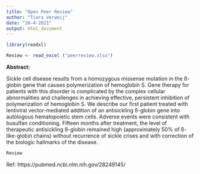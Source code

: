 ```yaml
---
title: "Open Peer Review"
author: "Tiara Verweij"
date: "20-4-2021"
output: html_document
---
```


```r
library(readxl)
```
```r
Review <- read_excel ("peerreview.xlsx")
```
**Abstract:**

Sickle cell disease results from a homozygous missense mutation in the ß-globin gene that causes polymerization of hemoglobin S. Gene therapy for patients with this disorder is complicated by the complex cellular abnormalities and challenges in achieving effective, persistent inhibition of polymerization of hemoglobin S. We describe our first patient treated with lentiviral vector-mediated addition of an antisickling ß-globin gene into autologous hematopoietic stem cells. Adverse events were consistent with busulfan conditioning. Fifteen months after treatment, the level of therapeutic antisickling ß-globin remained high (approximately 50% of ß-like-globin chains) without recurrence of sickle crises and with correction of the biologic hallmarks of the disease.

```r
Review
```
Ref: https://pubmed.ncbi.nlm.nih.gov/28249145/

